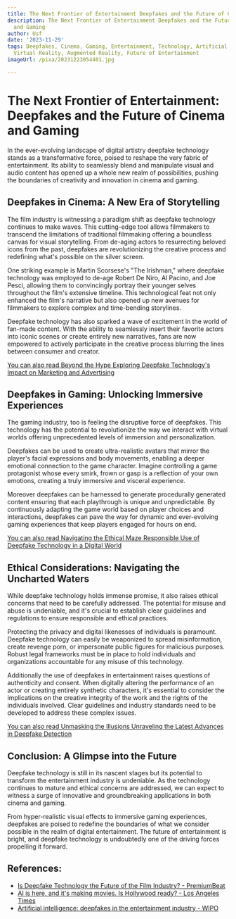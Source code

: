 ```yaml
---
title: The Next Frontier of Entertainment Deepfakes and the Future of Cinema and Gaming
description: The Next Frontier of Entertainment Deepfakes and the Future of Cinema
  and Gaming
author: Usf
date: '2023-11-29'
tags: Deepfakes, Cinema, Gaming, Entertainment, Technology, Artificial Intelligence,
  Virtual Reality, Augmented Reality, Future of Entertainment
imageUrl: /pixa/20231223054401.jpg

---
```

# The Next  Frontier of Entertainment: Deepfakes and the Future  of Cinema and Gaming

In the ever-evolving landscape of digital artistry deepfake  technology stands as  a transformative force, poised to reshape the  very  fabric of entertainment. Its  ability to seamlessly blend and manipulate visual and audio content has opened up a  whole new realm of possibilities, pushing  the boundaries  of creativity and innovation  in cinema  and gaming.

## Deepfakes in  Cinema: A New  Era of Storytelling

The film industry is witnessing  a paradigm shift as deepfake technology continues to  make waves. This cutting-edge tool allows filmmakers to transcend the limitations of  traditional filmmaking offering a boundless canvas for visual storytelling. From de-aging actors to resurrecting beloved icons from the past, deepfakes are revolutionizing the  creative process  and redefining what's possible on the silver screen.

One striking example is Martin Scorsese's "The Irishman," where deepfake technology was employed to de-age Robert De Niro, Al  Pacino, and Joe Pesci, allowing them to convincingly portray their younger selves throughout the film's extensive timeline. This technological feat not  only enhanced the film's narrative but also opened up new avenues for filmmakers to explore complex and time-bending storylines.

Deepfake technology has also sparked a wave of  excitement in the world of fan-made content. With the ability to seamlessly insert their favorite actors  into iconic scenes or create entirely new narratives, fans are now empowered to actively participate in the creative process blurring the lines between consumer and creator.

[You can also read Beyond the Hype Exploring Deepfake Technology's Impact on Marketing and Advertising](Beyond%20the%20Hype%20Exploring%20Deepfake%20Technology%27s%20Impact%20on%20Marketing%20and%20Advertising)


## Deepfakes  in Gaming: Unlocking Immersive Experiences

The gaming industry,  too  is feeling the disruptive force of deepfakes. This technology  has the potential to revolutionize the way we interact with virtual worlds offering unprecedented levels  of immersion and personalization.

Deepfakes can be used  to create  ultra-realistic avatars that mirror the player's facial  expressions and body movements,  enabling a deeper emotional connection  to the game character.  Imagine controlling a game protagonist  whose every smirk, frown or gasp is a reflection of  your own emotions,  creating a  truly  immersive  and visceral experience.

Moreover  deepfakes can be harnessed to generate procedurally generated content ensuring that each playthrough is unique and unpredictable. By continuously adapting the game  world based on player choices and interactions, deepfakes can pave the way for dynamic and ever-evolving gaming experiences that keep players engaged for  hours on end.

[You can also read Navigating the Ethical Maze Responsible Use of Deepfake Technology in a Digital World](Navigating%20the%20Ethical%20Maze%20Responsible%20Use%20of%20Deepfake%20Technology%20in%20a%20Digital%20World)


## Ethical Considerations: Navigating the Uncharted Waters

While deepfake technology holds immense  promise, it also raises ethical concerns  that need to  be carefully addressed. The potential for  misuse and abuse is undeniable, and it's crucial to establish clear guidelines and regulations to ensure  responsible and ethical practices.

Protecting the privacy and digital likenesses of  individuals is paramount. Deepfake technology can easily  be weaponized to spread misinformation, create revenge porn, or impersonate public figures for malicious purposes. Robust legal frameworks must  be in place to hold  individuals and organizations accountable for any misuse of this technology.

Additionally the use of deepfakes in entertainment raises questions of authenticity and  consent. When digitally  altering the performance of an actor or creating entirely synthetic characters,  it's essential to consider the implications on the creative integrity of the work and the rights of  the individuals involved. Clear guidelines and industry standards need to be developed to address these complex issues.

[You can also read Unmasking the Illusions Unraveling the Latest Advances in Deepfake Detection](Unmasking%20the%20Illusions%20Unraveling%20the%20Latest%20Advances%20in%20Deepfake%20Detection)


## Conclusion: A Glimpse  into the Future

Deepfake technology is still in  its nascent  stages but its potential to transform the entertainment industry is undeniable. As the technology continues to mature and ethical concerns are addressed, we can expect to witness a surge of innovative and groundbreaking applications in  both cinema and gaming.

From hyper-realistic visual effects to immersive  gaming experiences, deepfakes are poised to redefine  the boundaries  of what we consider possible in the realm  of digital entertainment. The future of entertainment  is bright, and deepfake technology is undoubtedly one of the driving forces propelling  it forward.

## References:
- [Is Deepfake Technology the Future of the Film Industry? - PremiumBeat](https://www.premiumbeat.com/blog/deepfake-technology-future-of-film-industry/)
- [AI is here, and it's making movies. Is Hollywood ready? - Los Angeles Times](https://www.latimes.com/entertainment-arts/business/story/2022-12-19/the-next-frontier-in-moviemaking-ai-edits)
- [Artificial intelligence: deepfakes in the entertainment industry - WIPO](https://www.wipo.int/wipo_magazine/en/2022/02/article_0003.html)
